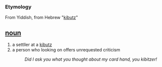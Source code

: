 === Etymology ===
From Yiddish, from Hebrew "[[kibutz]]"

== [[noun]] ==
# a settller at a [[kibutz]]
# a person who looking on offers unrequested criticism
#:''Did I ask you what you thought about my card hand, you kibitzer!''